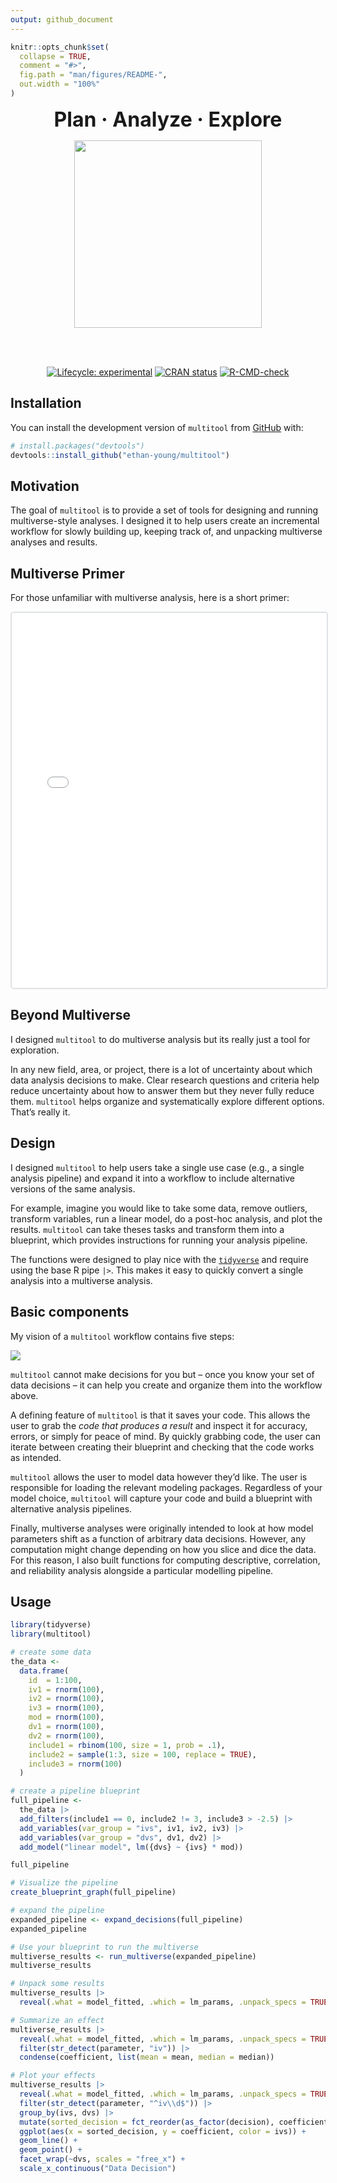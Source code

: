 ```yaml
---
output: github_document
---
```


<!-- README.md is generated from README.Rmd. Please edit that file -->

```r
knitr::opts_chunk$set(
  collapse = TRUE,
  comment = "#>",
  fig.path = "man/figures/README-",
  out.width = "100%"
)
```

<div style='text-align: center;'>
<div>
<span style = "font-size: 32px; font-weight: bold;">Plan &middot; </span> 
<span style = "font-size: 32px; font-weight: bold;">Analyze  &middot; </span> 
<span style = "font-size: 32px; font-weight: bold;">Explore</span>
</div>

<img src="man/figures/logo.jpeg" style="text-align: center;" height="300" />

<br>
<br>

<!-- badges: start -->
[![Lifecycle: experimental](https://img.shields.io/badge/lifecycle-experimental-orange.svg)](https://lifecycle.r-lib.org/articles/stages.html#experimental)
[![CRAN status](https://www.r-pkg.org/badges/version/multitool)](https://CRAN.R-project.org/package=multitool)
[![R-CMD-check](https://github.com/ethan-young/multiverse_tools/actions/workflows/R-CMD-check.yaml/badge.svg)](https://github.com/ethan-young/multiverse_tools/actions/workflows/R-CMD-check.yaml)
<!-- badges: end -->

</div>

## Installation

You can install the development version of `multitool` from [GitHub](https://github.com/) with:

``` r
# install.packages("devtools")
devtools::install_github("ethan-young/multitool")
```

## Motivation

The goal of `multitool` is to provide a set of tools for designing and running multiverse-style analyses. I designed it to help users create an incremental workflow for slowly building up, keeping track of, and unpacking multiverse analyses and results.

## Multiverse Primer

For those unfamiliar with multiverse analysis, here is a short primer:

<iframe width="100%" height="600" src="multiverse-primer.html" style = "border: 2px #dee2e6 solid; border-radius: 5px;"></iframe>

## Beyond Multiverse

I designed `multitool` to do multiverse analysis but its really just a tool for exploration. 

In any new field, area, or project, there is a lot of uncertainty about which data analysis decisions to make. Clear research questions and criteria help reduce uncertainty about how to answer them but they never fully reduce them. `multitool` helps organize and systematically explore different options. That's really it.

## Design

I designed `multitool` to help users take a single use case (e.g., a single analysis pipeline) and expand it into a workflow to include alternative versions of the same analysis. 

For example, imagine you would like to take some data, remove outliers, transform variables, run a linear model, do a post-hoc analysis, and plot the results. `multitool` can take theses tasks and transform them into a blueprint, which provides instructions for running your analysis pipeline.

The functions were designed to play nice with the [`tidyverse`](https://www.tidyverse.org/) and require using the base R pipe `|>`. This makes it easy to quickly convert a single analysis into a multiverse analysis.

## Basic components

My vision of a `multitool` workflow contains five steps:

![](man/figures/workflow.png)

`multitool` cannot make decisions for you but -- once you know your set of data decisions -- it can help you create and organize them into the workflow above.

A defining feature of `multitool` is that it saves your code. This allows the user to grab the *code that produces a result* and inspect it for accuracy, errors, or simply for peace of mind. By quickly grabbing code, the user can iterate between creating their blueprint and checking that the code works as intended.

`multitool` allows the user to model data however they'd like. The user is responsible for loading the relevant modeling packages. Regardless of your model choice, `multitool` will capture your code and build a blueprint with alternative analysis pipelines.

Finally, multiverse analyses were originally intended to look at how model parameters shift as a function of arbitrary data decisions. However, any computation might change depending on how you slice and dice the data. For this reason, I also built functions for computing descriptive, correlation, and reliability analysis alongside a particular modelling pipeline. 

## Usage

```r
library(tidyverse)
library(multitool)

# create some data
the_data <-
  data.frame(
    id  = 1:100,
    iv1 = rnorm(100),
    iv2 = rnorm(100),
    iv3 = rnorm(100),
    mod = rnorm(100),
    dv1 = rnorm(100),
    dv2 = rnorm(100),
    include1 = rbinom(100, size = 1, prob = .1),
    include2 = sample(1:3, size = 100, replace = TRUE),
    include3 = rnorm(100)
  )

# create a pipeline blueprint
full_pipeline <- 
  the_data |>
  add_filters(include1 == 0, include2 != 3, include3 > -2.5) |> 
  add_variables(var_group = "ivs", iv1, iv2, iv3) |> 
  add_variables(var_group = "dvs", dv1, dv2) |> 
  add_model("linear model", lm({dvs} ~ {ivs} * mod))

full_pipeline

# Visualize the pipeline
create_blueprint_graph(full_pipeline)

# expand the pipeline
expanded_pipeline <- expand_decisions(full_pipeline)
expanded_pipeline

# Use your blueprint to run the multiverse
multiverse_results <- run_multiverse(expanded_pipeline)
multiverse_results

# Unpack some results
multiverse_results |> 
  reveal(.what = model_fitted, .which = lm_params, .unpack_specs = TRUE)

# Summarize an effect
multiverse_results |> 
  reveal(.what = model_fitted, .which = lm_params, .unpack_specs = TRUE) |> 
  filter(str_detect(parameter, "iv")) |> 
  condense(coefficient, list(mean = mean, median = median))

# Plot your effects
multiverse_results |> 
  reveal(.what = model_fitted, .which = lm_params, .unpack_specs = TRUE) |> 
  filter(str_detect(parameter, "^iv\\d$")) |> 
  group_by(ivs, dvs) |> 
  mutate(sorted_decision = fct_reorder(as_factor(decision), coefficient) |> as.numeric()) |> 
  ggplot(aes(x = sorted_decision, y = coefficient, color = ivs)) +
  geom_line() +
  geom_point() +
  facet_wrap(~dvs, scales = "free_x") +
  scale_x_continuous("Data Decision")
```
